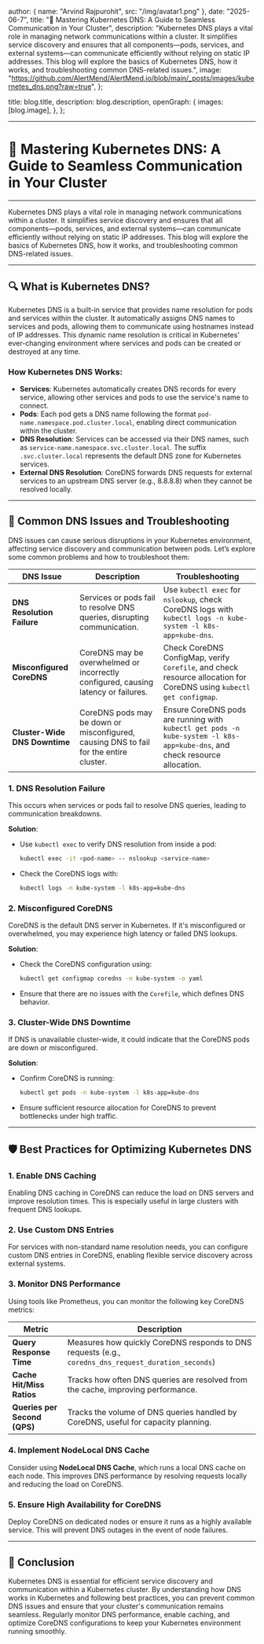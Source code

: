 
  author: { name: "Arvind Rajpurohit", src: "/img/avatar1.png" },
  date: "2025-06-7",
  title: "🚨 Mastering Kubernetes DNS: A Guide to Seamless Communication in Your Cluster",
  description:
    "Kubernetes DNS plays a vital role in managing network communications within a cluster. It simplifies service discovery and ensures that all components—pods, services, and external systems—can communicate efficiently without relying on static IP addresses. This blog will explore the basics of Kubernetes DNS, how it works, and troubleshooting common DNS-related issues.",
  image:
    "https://github.com/AlertMend/AlertMend.io/blob/main/_posts/images/kubernetes_dns.png?raw=true",
};

  title: blog.title,
  description: blog.description,
  openGraph: {
    images: [blog.image],
  },
};




---
# 🚨 **Mastering Kubernetes DNS: A Guide to Seamless Communication in Your Cluster**
---

Kubernetes DNS plays a vital role in managing network communications within a cluster. It simplifies service discovery and ensures that all components—pods, services, and external systems—can communicate efficiently without relying on static IP addresses. This blog will explore the basics of Kubernetes DNS, how it works, and troubleshooting common DNS-related issues.

---

## 🔍 **What is Kubernetes DNS?**

Kubernetes DNS is a built-in service that provides name resolution for pods and services within the cluster. It automatically assigns DNS names to services and pods, allowing them to communicate using hostnames instead of IP addresses. This dynamic name resolution is critical in Kubernetes’ ever-changing environment where services and pods can be created or destroyed at any time.

### How Kubernetes DNS Works:
- **Services**: Kubernetes automatically creates DNS records for every service, allowing other services and pods to use the service's name to connect.
- **Pods**: Each pod gets a DNS name following the format `pod-name.namespace.pod.cluster.local`, enabling direct communication within the cluster.
- **DNS Resolution**: Services can be accessed via their DNS names, such as `service-name.namespace.svc.cluster.local`. The suffix `.svc.cluster.local` represents the default DNS zone for Kubernetes services.
- **External DNS Resolution**: CoreDNS forwards DNS requests for external services to an upstream DNS server (e.g., 8.8.8.8) when they cannot be resolved locally.

---

## 🔧 **Common DNS Issues and Troubleshooting**

DNS issues can cause serious disruptions in your Kubernetes environment, affecting service discovery and communication between pods. Let’s explore some common problems and how to troubleshoot them:

| **DNS Issue**           | **Description**                                                               | **Troubleshooting**                                                                                                 |
|-------------------------|-------------------------------------------------------------------------------|---------------------------------------------------------------------------------------------------------------------|
| **DNS Resolution Failure** | Services or pods fail to resolve DNS queries, disrupting communication.        | Use `kubectl exec` for `nslookup`, check CoreDNS logs with `kubectl logs -n kube-system -l k8s-app=kube-dns`.       |
| **Misconfigured CoreDNS**  | CoreDNS may be overwhelmed or incorrectly configured, causing latency or failures.| Check CoreDNS ConfigMap, verify `Corefile`, and check resource allocation for CoreDNS using `kubectl get configmap`.|
| **Cluster-Wide DNS Downtime** | CoreDNS pods may be down or misconfigured, causing DNS to fail for the entire cluster.| Ensure CoreDNS pods are running with `kubectl get pods -n kube-system -l k8s-app=kube-dns`, and check resource allocation.|

### 1. **DNS Resolution Failure**
This occurs when services or pods fail to resolve DNS queries, leading to communication breakdowns.

**Solution**:
- Use `kubectl exec` to verify DNS resolution from inside a pod:
  ```bash
  kubectl exec -it <pod-name> -- nslookup <service-name>
  ```
- Check the CoreDNS logs with:
  ```bash
  kubectl logs -n kube-system -l k8s-app=kube-dns
  ```

### 2. **Misconfigured CoreDNS**
CoreDNS is the default DNS server in Kubernetes. If it's misconfigured or overwhelmed, you may experience high latency or failed DNS lookups.

**Solution**:
- Check the CoreDNS configuration using:
  ```bash
  kubectl get configmap coredns -n kube-system -o yaml
  ```
- Ensure that there are no issues with the `Corefile`, which defines DNS behavior.

### 3. **Cluster-Wide DNS Downtime**
If DNS is unavailable cluster-wide, it could indicate that the CoreDNS pods are down or misconfigured.

**Solution**:
- Confirm CoreDNS is running:
  ```bash
  kubectl get pods -n kube-system -l k8s-app=kube-dns
  ```
- Ensure sufficient resource allocation for CoreDNS to prevent bottlenecks under high traffic.

---

## 🛡️ **Best Practices for Optimizing Kubernetes DNS**

### 1. **Enable DNS Caching**
Enabling DNS caching in CoreDNS can reduce the load on DNS servers and improve resolution times. This is especially useful in large clusters with frequent DNS lookups.

### 2. **Use Custom DNS Entries**
For services with non-standard name resolution needs, you can configure custom DNS entries in CoreDNS, enabling flexible service discovery across external systems.

### 3. **Monitor DNS Performance**

Using tools like Prometheus, you can monitor the following key CoreDNS metrics:

| **Metric**                        | **Description**                                                                 |
|-----------------------------------|---------------------------------------------------------------------------------|
| **Query Response Time**           | Measures how quickly CoreDNS responds to DNS requests (e.g., `coredns_dns_request_duration_seconds`)|
| **Cache Hit/Miss Ratios**         | Tracks how often DNS queries are resolved from the cache, improving performance.|
| **Queries per Second (QPS)**      | Tracks the volume of DNS queries handled by CoreDNS, useful for capacity planning.|

### 4. **Implement NodeLocal DNS Cache**
Consider using **NodeLocal DNS Cache**, which runs a local DNS cache on each node. This improves DNS performance by resolving requests locally and reducing the load on CoreDNS.

### 5. **Ensure High Availability for CoreDNS**
Deploy CoreDNS on dedicated nodes or ensure it runs as a highly available service. This will prevent DNS outages in the event of node failures.

---

## 🚀 **Conclusion**

Kubernetes DNS is essential for efficient service discovery and communication within a Kubernetes cluster. By understanding how DNS works in Kubernetes and following best practices, you can prevent common DNS issues and ensure that your cluster's communication remains seamless. Regularly monitor DNS performance, enable caching, and optimize CoreDNS configurations to keep your Kubernetes environment running smoothly.